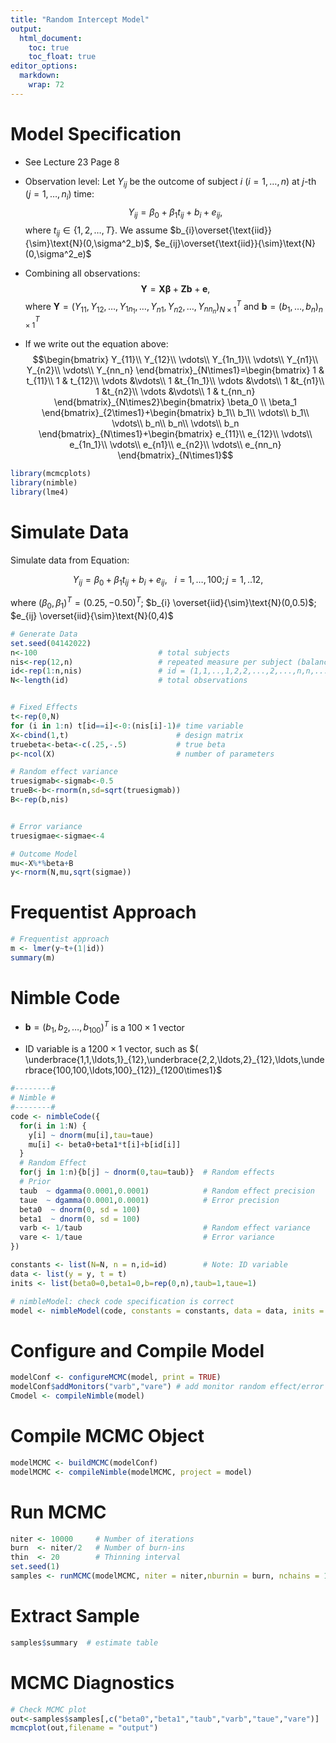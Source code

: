 ---
title: "Random Intercept Model"
output: 
  html_document:
    toc: true
    toc_float: true
editor_options: 
  markdown: 
    wrap: 72
---

# Model Specification 

-   See Lecture 23 Page 8

-   Observation level: Let $Y_{ij}$ be the outcome of subject $i$
    ($i=1,\ldots,n$) at $j$-th ($j=1,\ldots,n_i$) time:
    $$Y_{ij}=\beta_0+\beta_1t_{ij}+b_{i}+e_{ij},$$ where
    $t_{ij}\in \{1,2,\ldots,T\}$. We assume
    $b_{i}\overset{\text{iid}}{\sim}\text{N}(0,\sigma^2_b)$,
    $e_{ij}\overset{\text{iid}}{\sim}\text{N}(0,\sigma^2_e)$

-   Combining all observations:
    $$\boldsymbol{Y}=\boldsymbol{X}\boldsymbol{\beta}+\boldsymbol{Z}\boldsymbol{b}+\boldsymbol{e},$$
    where
    $\boldsymbol{Y}=(Y_{11},Y_{12},\ldots,Y_{1n_1},\ldots,Y_{n1},Y_{n2},\ldots,Y_{nn_n})_{N\times1}^T$
    and $\boldsymbol{b}=(b_1,\ldots,b_n)_{n\times1}^T$

-   If we write out the equation above: $$\begin{bmatrix}
    Y_{11}\\
    Y_{12}\\
    \vdots\\
    Y_{1n_1}\\
    \vdots\\
    Y_{n1}\\
    Y_{n2}\\
    \vdots\\
    Y_{nn_n}
    \end{bmatrix}_{N\times1}=\begin{bmatrix}
    1 & t_{11}\\
    1 & t_{12}\\
    \vdots &\vdots\\
    1 &t_{1n_1}\\
    \vdots &\vdots\\
    1 &t_{n1}\\
    1 &t_{n2}\\
    \vdots &\vdots\\
    1 & t_{nn_n}
    \end{bmatrix}_{N\times2}\begin{bmatrix} \beta_0  \\ \beta_1 \end{bmatrix}_{2\times1}+\begin{bmatrix}
    b_1\\
    b_1\\
    \vdots\\
    b_1\\
    \vdots\\
    b_n\\
    b_n\\
    \vdots\\
    b_n
    \end{bmatrix}_{N\times1}+\begin{bmatrix}
    e_{11}\\
    e_{12}\\
    \vdots\\
    e_{1n_1}\\
    \vdots\\
    e_{n1}\\
    e_{n2}\\
    \vdots\\
    e_{nn_n}
    \end{bmatrix}_{N\times1}$$

```{r setup,warning=FALSE,message=FALSE}
library(mcmcplots)      
library(nimble)
library(lme4)
```

# Simulate Data

Simulate data from Equation: 

$$Y_{ij}=\beta_0+\beta_1t_{ij}+b_{i}+e_{ij}, ~~~ i=1,\ldots,100; j=1,..12,$$

where $(\beta_0,\beta_1)^T=(0.25,-0.50)^T$;
$b_{i} \overset{iid}{\sim}\text{N}(0,0.5)$;
$e_{ij} \overset{iid}{\sim}\text{N}(0,4)$

```{r simdata}

# Generate Data
set.seed(04142022)
n<-100                           # total subjects
nis<-rep(12,n)                   # repeated measure per subject (balanced)
id<-rep(1:n,nis)                 # id = (1,1,..,1,2,2,...,2,...,n,n,...,n)
N<-length(id)                    # total observations


# Fixed Effects
t<-rep(0,N)
for (i in 1:n) t[id==i]<-0:(nis[i]-1)# time variable
X<-cbind(1,t)                        # design matrix 
truebeta<-beta<-c(.25,-.5)           # true beta 
p<-ncol(X)                           # number of parameters

# Random effect variance
truesigmab<-sigmab<-0.5
trueB<-b<-rnorm(n,sd=sqrt(truesigmab))
B<-rep(b,nis)


# Error variance
truesigmae<-sigmae<-4

# Outcome Model
mu<-X%*%beta+B
y<-rnorm(N,mu,sqrt(sigmae))                  
```


# Frequentist Approach
```{r freq}
# Frequentist approach
m <- lmer(y~t+(1|id))
summary(m)
```

# Nimble Code

- $\boldsymbol{b}=(b_1,b_2,\ldots,b_{100})^T$ is a $100\times1$ vector

- ID variable is a $1200\times1$ vector, such as $( \underbrace{1,1,\ldots,1}_{12},\underbrace{2,2,\ldots,2}_{12},\ldots,\underbrace{100,100,\ldots,100}_{12})_{1200\times1}$

```{r nimble}
#--------#
# Nimble #
#--------#
code <- nimbleCode({
  for(i in 1:N) {
    y[i] ~ dnorm(mu[i],tau=taue)
    mu[i] <- beta0+beta1*t[i]+b[id[i]]
  }
  # Random Effect
  for(j in 1:n){b[j] ~ dnorm(0,tau=taub)}  # Random effects
  # Prior 
  taub  ~ dgamma(0.0001,0.0001)            # Random effect precision 
  taue  ~ dgamma(0.0001,0.0001)            # Error precision
  beta0  ~ dnorm(0, sd = 100)              
  beta1  ~ dnorm(0, sd = 100)
  varb <- 1/taub                           # Random effect variance 
  vare <- 1/taue                           # Error variance
})

constants <- list(N=N, n = n,id=id)        # Note: ID variable
data <- list(y = y, t = t)
inits <- list(beta0=0,beta1=0,b=rep(0,n),taub=1,taue=1)

# nimbleModel: check code specification is correct
model <- nimbleModel(code, constants = constants, data = data, inits = inits)
```

# Configure and Compile Model

```{r config}
modelConf <- configureMCMC(model, print = TRUE)
modelConf$addMonitors("varb","vare") # add monitor random effect/error variance
Cmodel <- compileNimble(model)
```

# Compile MCMC Object

```{r compile}
modelMCMC <- buildMCMC(modelConf)
modelMCMC <- compileNimble(modelMCMC, project = model)
```

# Run MCMC

```{r mcmc}
niter <- 10000     # Number of iterations
burn  <- niter/2   # Number of burn-ins
thin  <- 20        # Thinning interval   
set.seed(1)
samples <- runMCMC(modelMCMC, niter = niter,nburnin = burn, nchains = 1,thin = thin,summary = TRUE)
```

# Extract Sample

```{r sample}
samples$summary  # estimate table
```

# MCMC Diagnostics

```{r diag,eval=FALSE}
# Check MCMC plot
out<-samples$samples[,c("beta0","beta1","taub","varb","taue","vare")]
mcmcplot(out,filename = "output")
```

